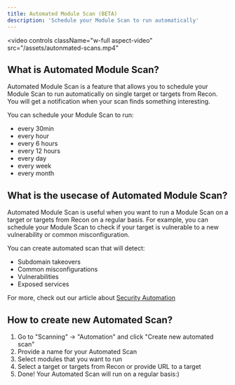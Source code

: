 ```yaml
---
title: Automated Module Scan (BETA)
description: 'Schedule your Module Scan to run automatically'
---
```


<video
  controls
  className="w-full aspect-video"
  src="/assets/autonmated-scans.mp4"
></video>

## What is Automated Module Scan?

Automated Module Scan is a feature that allows you to schedule your Module Scan to run automatically on single target or targets from Recon.
You will get a notification when your scan finds something interesting.

You can schedule your Module Scan to run:
- every 30min
- every hour
- every 6 hours
- every 12 hours
- every day
- every week
- every month

## What is the usecase of Automated Module Scan?

Automated Module Scan is useful when you want to run a Module Scan on a target or targets from Recon on a regular basis.
For example, you can schedule your Module Scan to check if your target is vulnerable to a new vulnerability or common misconfiguration.

You can create automated scan that will detect:
- Subdomain takeovers
- Common misconfigurations
- Vulnerabilities
- Exposed services

For more, check out our article about [Security Automation](https://blog.vidocsecurity.com/blog/2022-summary-how-we-made-120k-bug-bounty-in-a-year/)

## How to create new Automated Scan?

1. Go to "Scanning" -> "Automation" and click "Create new automated scan"
2. Provide a name for your Automated Scan
3. Select modules that you want to run
4. Select a target or targets from Recon or provide URL to a target
5. Done! Your Automated Scan will run on a regular basis:)